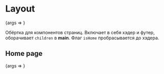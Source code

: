 
<Meta title="Layout" component={Layout} />

# Layout

<Canvas>
  <Story name="Basic" args={{ children: 'Съешь ещё этих мягких французских булок, да выпей же чаю', isHome: false }}>
    {args => <Layout {...args} />}
  </Story>
</Canvas>

Обёртка для компонентов страниц. Включает в себя хэдер и футер, оборачивает `children` в **main**. Флаг `isHome` пробрасывается до хэдера.

<ArgsTable story="." />

## Home page

<Canvas>
  <Story name="Home page" args={{ children: 'Съешь ещё этих мягких французских булок, да выпей же чаю', isHome: true }}>
    {args => <Layout {...args} />}
  </Story>
</Canvas>
